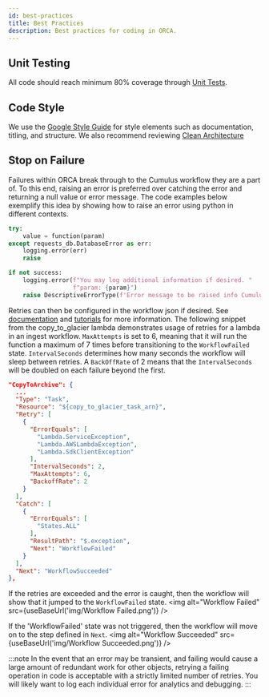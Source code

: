 ```yaml
---
id: best-practices
title: Best Practices
description: Best practices for coding in ORCA.
---
```



## Unit Testing
All code should reach minimum 80% coverage through [Unit Tests](unit-tests.md).

## Code Style
We use the [Google Style Guide](https://google.github.io/styleguide/pyguide.html) for style elements such as documentation, titling, and structure.
We also recommend reviewing [Clean Architecture](./clean-architecture.mdx)

## Stop on Failure
Failures within ORCA break through to the Cumulus workflow they are a part of.
To this end, raising an error is preferred over catching the error and returning a null value or error message.
The code examples below exemplify this idea by showing how to raise an error using python in different contexts.
```python
try:
    value = function(param)
except requests_db.DatabaseError as err:
    logging.error(err)
    raise
```
```python
if not success:
    logging.error(f"You may log additional information if desired. "
                  f"param: {param}")
    raise DescriptiveErrorType(f'Error message to be raised info Cumulus workflow.')
```
Retries can then be configured in the workflow json if desired. See
[documentation](https://docs.aws.amazon.com/step-functions/latest/dg/concepts-error-handling.html)
and
[tutorials](https://aws.amazon.com/getting-started/hands-on/handle-serverless-application-errors-step-functions-lambda/)
for more information.
The following snippet from the copy_to_glacier lambda demonstrates usage of retries for a lambda in an ingest workflow.
`MaxAttempts` is set to 6, meaning that it will run the function a maximum of 7 times before transitioning to the `WorkflowFailed` state.
`IntervalSeconds` determines how many seconds the workflow will sleep between retries.
A `BackOffRate` of 2 means that the `IntervalSeconds` will be doubled on each failure beyond the first.

```json
"CopyToArchive": {
  ...
  "Type": "Task",
  "Resource": "${copy_to_glacier_task_arn}",
  "Retry": [
    {
      "ErrorEquals": [
        "Lambda.ServiceException",
        "Lambda.AWSLambdaException",
        "Lambda.SdkClientException"
      ],
      "IntervalSeconds": 2,
      "MaxAttempts": 6,
      "BackoffRate": 2
    }
  ],
  "Catch": [
    {
      "ErrorEquals": [
        "States.ALL"
      ],
      "ResultPath": "$.exception",
      "Next": "WorkflowFailed"
    }
  ],
  "Next": "WorkflowSucceeded"
},
```
If the retries are exceeded and the error is caught, then the workflow will show that it jumped to the `WorkflowFailed` state.
<img alt="Workflow Failed" src={useBaseUrl('img/Workflow Failed.png')} />

If the 'WorkflowFailed' state was not triggered, then the workflow will move on to the step defined in `Next`.
<img alt="Workflow Succeeded" src={useBaseUrl('img/Workflow Succeeded.png')} />

:::note
In the event that an error may be transient, and failing would cause a large amount of redundant work for other objects, retrying a failing operation in code is acceptable with a strictly limited number of retries.
You will likely want to log each individual error for analytics and debugging.
:::